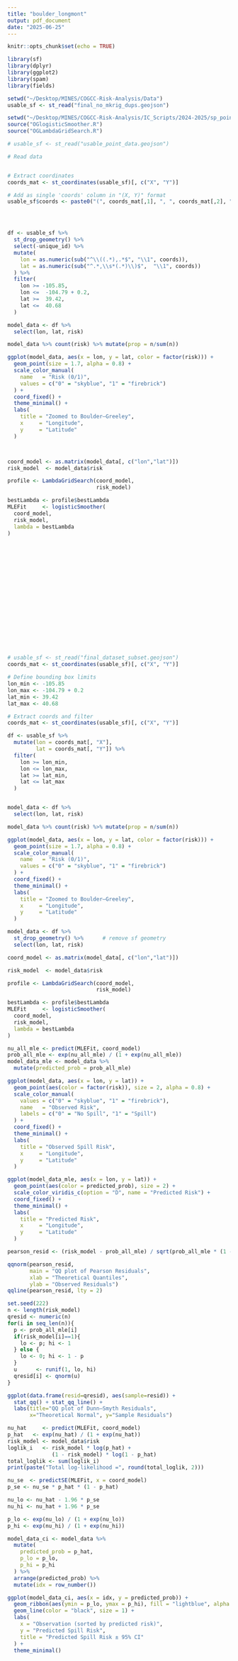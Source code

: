 ```yaml
---
title: "boulder_longmont"
output: pdf_document
date: "2025-06-25"
---
```


```r
knitr::opts_chunk$set(echo = TRUE)
```

```r
library(sf)
library(dplyr)
library(ggplot2)
library(spam)
library(fields)

setwd("~/Desktop/MINES/COGCC-Risk-Analysis/Data")
usable_sf <- st_read("final_no_mkrig_dups.geojson")

setwd("~/Desktop/MINES/COGCC-Risk-Analysis/IC_Scripts/2024-2025/sp_point_data")
source("OGlogisticSmoother.R")       
source("OGLambdaGridSearch.R")
```

```r
# usable_sf <- st_read("usable_point_data.geojson")

# Read data


# Extract coordinates
coords_mat <- st_coordinates(usable_sf)[, c("X", "Y")]

# Add as single 'coords' column in "(X, Y)" format
usable_sf$coords <- paste0("(", coords_mat[,1], ", ", coords_mat[,2], ")")




df <- usable_sf %>%
  st_drop_geometry() %>%
  select(-unique_id) %>%
  mutate(
    lon = as.numeric(sub("^\\((.*),.*$", "\\1", coords)),
    lat = as.numeric(sub("^.*,\\s*(.*)\\)$",  "\\1", coords))
  ) %>%
  filter(
    lon >= -105.85,
    lon <=  -104.79 + 0.2,  
    lat >=  39.42,
    lat <=  40.68
  )

model_data <- df %>%
  select(lon, lat, risk)

model_data %>% count(risk) %>% mutate(prop = n/sum(n))

ggplot(model_data, aes(x = lon, y = lat, color = factor(risk))) +
  geom_point(size = 1.7, alpha = 0.8) +
  scale_color_manual(
    name   = "Risk (0/1)",
    values = c("0" = "skyblue", "1" = "firebrick")
  ) +
  coord_fixed() +
  theme_minimal() +
  labs(
    title = "Zoomed to Boulder–Greeley",
    x     = "Longitude",
    y     = "Latitude"
  )



coord_model <- as.matrix(model_data[, c("lon","lat")])
risk_model  <- model_data$risk

profile <- LambdaGridSearch(coord_model, 
                            risk_model)

bestLambda <- profile$bestLambda
MLEFit     <- logisticSmoother(
  coord_model,
  risk_model,
  lambda = bestLambda
)



















# usable_sf <- st_read("final_dataset_subset.geojson")
coords_mat <- st_coordinates(usable_sf)[, c("X", "Y")]

# Define bounding box limits
lon_min <- -105.85
lon_max <- -104.79 + 0.2
lat_min <- 39.42
lat_max <- 40.68

# Extract coords and filter
coords_mat <- st_coordinates(usable_sf)[, c("X", "Y")]

df <- usable_sf %>%
  mutate(lon = coords_mat[, "X"],
         lat = coords_mat[, "Y"]) %>%
  filter(
    lon >= lon_min,
    lon <= lon_max,
    lat >= lat_min,
    lat <= lat_max
  )


model_data <- df %>%
  select(lon, lat, risk)

model_data %>% count(risk) %>% mutate(prop = n/sum(n))

ggplot(model_data, aes(x = lon, y = lat, color = factor(risk))) +
  geom_point(size = 1.7, alpha = 0.8) +
  scale_color_manual(
    name   = "Risk (0/1)",
    values = c("0" = "skyblue", "1" = "firebrick")
  ) +
  coord_fixed() +
  theme_minimal() +
  labs(
    title = "Zoomed to Boulder–Greeley",
    x     = "Longitude",
    y     = "Latitude"
  )
```

```r
model_data <- df %>%
  st_drop_geometry() %>%      # remove sf geometry
  select(lon, lat, risk)

coord_model <- as.matrix(model_data[, c("lon","lat")])

risk_model  <- model_data$risk

profile <- LambdaGridSearch(coord_model, 
                            risk_model)

bestLambda <- profile$bestLambda
MLEFit     <- logisticSmoother(
  coord_model,
  risk_model,
  lambda = bestLambda
)
```

```r
nu_all_mle <- predict(MLEFit, coord_model)
prob_all_mle <- exp(nu_all_mle) / (1 + exp(nu_all_mle))
model_data_mle <- model_data %>%
  mutate(predicted_prob = prob_all_mle)

ggplot(model_data, aes(x = lon, y = lat)) +
  geom_point(aes(color = factor(risk)), size = 2, alpha = 0.8) +
  scale_color_manual(
    values = c("0" = "skyblue", "1" = "firebrick"),
    name   = "Observed Risk",
    labels = c("0" = "No Spill", "1" = "Spill")
  ) +
  coord_fixed() +
  theme_minimal() +
  labs(
    title = "Observed Spill Risk",
    x     = "Longitude",
    y     = "Latitude"
  )

ggplot(model_data_mle, aes(x = lon, y = lat)) +
  geom_point(aes(color = predicted_prob), size = 2) +
  scale_color_viridis_c(option = "D", name = "Predicted Risk") +
  coord_fixed() +
  theme_minimal() +
  labs(
    title = "Predicted Risk",
    x     = "Longitude",
    y     = "Latitude"
  )
```
 
```r
pearson_resid <- (risk_model - prob_all_mle) / sqrt(prob_all_mle * (1 - prob_all_mle))

qqnorm(pearson_resid,
       main = "QQ plot of Pearson Residuals",
       xlab = "Theoretical Quantiles",
       ylab = "Observed Residuals")
qqline(pearson_resid, lty = 2)
```
 
```r
set.seed(222)
n <- length(risk_model)
qresid <- numeric(n)
for(i in seq_len(n)){
  p <- prob_all_mle[i]
  if(risk_model[i]==1){
    lo <- p; hi <- 1
  } else {
    lo <- 0; hi <- 1 - p
  }
  u      <- runif(1, lo, hi)
  qresid[i] <- qnorm(u)
}

ggplot(data.frame(resid=qresid), aes(sample=resid)) +
  stat_qq() + stat_qq_line() +
  labs(title="QQ plot of Dunn–Smyth Residuals",
       x="Theoretical Normal", y="Sample Residuals")
```
 
```r
nu_hat     <- predict(MLEFit, coord_model)
p_hat   <- exp(nu_hat) / (1 + exp(nu_hat))
risk_model <- model_data$risk
loglik_i   <- risk_model * log(p_hat) + 
              (1 - risk_model) * log(1 - p_hat)
total_loglik <- sum(loglik_i)
print(paste("Total log-likelihood =", round(total_loglik, 2)))
```

```r
nu_se  <- predictSE(MLEFit, x = coord_model)
p_se <- nu_se * p_hat * (1 - p_hat) 

nu_lo <- nu_hat - 1.96 * p_se
nu_hi <- nu_hat + 1.96 * p_se

p_lo <- exp(nu_lo) / (1 + exp(nu_lo))
p_hi <- exp(nu_hi) / (1 + exp(nu_hi))

model_data_ci <- model_data %>%
  mutate(
    predicted_prob = p_hat,
    p_lo = p_lo,
    p_hi = p_hi
  ) %>%
  arrange(predicted_prob) %>%
  mutate(idx = row_number())  

ggplot(model_data_ci, aes(x = idx, y = predicted_prob)) +
  geom_ribbon(aes(ymin = p_lo, ymax = p_hi), fill = "lightblue", alpha = 0.3) +
  geom_line(color = "black", size = 1) +
  labs(
    x = "Observation (sorted by predicted risk)",
    y = "Predicted Spill Risk",
    title = "Predicted Spill Risk ± 95% CI"
  ) +
  theme_minimal()
```
 